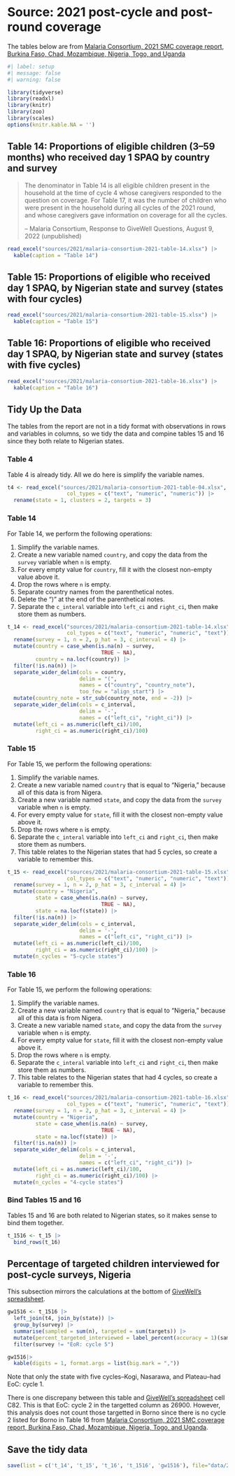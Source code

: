 # Source: 2021 post-cycle and post-round coverage {#sec-post-cycle}

The tables below are from [Malaria Consortium, 2021 SMC coverage report, Burkina Faso, Chad, Mozambique, Nigeria, Togo, and Uganda](https://files.givewell.org/files/DWDA%202009/Malaria%20Consortium/Malaria_Consortium_2021_SMC_coverage_report_Burkina_Faso_Chad_Mozambique_Nigeria_Togo_and_Uganda.pdf)

```r
#| label: setup
#| message: false
#| warning: false

library(tidyverse)
library(readxl)
library(knitr)
library(zoo)
library(scales)
options(knitr.kable.NA = '')
```

## Table 14: Proportions of eligible children (3–59 months) who received day 1 SPAQ by country and survey

> The denominator in Table 14 is all eligible children present in the household at the time of cycle 4 whose caregivers responded to the question on coverage. For Table 17, it was the number of children who were present in the household during all cycles of the 2021 round, and whose caregivers gave information on coverage for all the cycles.
>
> -- Malaria Consortium, Response to GiveWell Questions, August 9, 2022 (unpublished)

```r
read_excel("sources/2021/malaria-consortium-2021-table-14.xlsx") |>
  kable(caption = "Table 14")
```

## Table 15: Proportions of eligible who received day 1 SPAQ, by Nigerian state and survey (states with four cycles)

```r
read_excel("sources/2021/malaria-consortium-2021-table-15.xlsx") |>
  kable(caption = "Table 15")
```

## Table 16: Proportions of eligible who received day 1 SPAQ, by Nigerian state and survey (states with five cycles)

```r
read_excel("sources/2021/malaria-consortium-2021-table-16.xlsx") |>
  kable(caption = "Table 16")
```

## Tidy Up the Data

The tables from the report are not in a tidy format with observations in rows and variables in columns, so we tidy the data and compine tables 15 and 16 since they both relate to Nigerian states.

### Table 4

Table 4 is already tidy. All we do here is simplify the variable names.

```r
t4 <- read_excel("sources/2021/malaria-consortium-2021-table-04.xlsx",
                   col_types = c("text", "numeric", "numeric")) |>
  rename(state = 1, clusters = 2, targets = 3)
```

### Table 14

For Table 14, we perform the following operations:

1. Simplify the variable names.
1. Create a new variable named `country`, and copy the data from the `survey` variable when `n` is empty.
1. For every empty value for `country`, fill it with the closest non-empty value above it.
1. Drop the rows where `n` is empty.
1. Separate country names from the parenthetical notes.
1. Delete the ")" at the end of the parenthetical notes.
1. Separate the `c_interal` variable into `left_ci` and `right_ci`, then make store them as numbers.

```r
t_14 <- read_excel("sources/2021/malaria-consortium-2021-table-14.xlsx",
                   col_types = c("text", "numeric", "numeric", "text")) |>
  rename(survey = 1, n = 2, p_hat = 3, c_interval = 4) |>
  mutate(country = case_when(is.na(n) ~ survey,
                              TRUE ~ NA),
         country = na.locf(country)) |>
  filter(!is.na(n)) |>
  separate_wider_delim(cols = country,
                       delim = "(",
                       names = c("country", "country_note"),
                       too_few = "align_start") |>
  mutate(country_note = str_sub(country_note, end = -2)) |>
  separate_wider_delim(cols = c_interval,
                       delim = '-',
                       names = c("left_ci", "right_ci")) |>
  mutate(left_ci = as.numeric(left_ci)/100,
         right_ci = as.numeric(right_ci)/100)
```

### Table 15

For Table 15, we perform the following operations:

1. Simplify the variable names.
1. Create a new variable named `country` that is equal to "Nigeria," because all of this data is from Nigera.
1. Create a new variable named `state`, and copy the data from the `survey` variable when `n` is empty.
1. For every empty value for `state`, fill it with the closest non-empty value above it.
1. Drop the rows where `n` is empty.
1. Separate the `c_interal` variable into `left_ci` and `right_ci`, then make store them as numbers.
1. This table relates to the Nigerian states that had 5 cycles, so create a variable to remember this.

```r
t_15 <- read_excel("sources/2021/malaria-consortium-2021-table-15.xlsx",
                   col_types = c("text", "numeric", "numeric", "text")) |>
  rename(survey = 1, n = 2, p_hat = 3, c_interval = 4) |>
  mutate(country = "Nigeria",
         state = case_when(is.na(n) ~ survey,
                              TRUE ~ NA),
         state = na.locf(state)) |>
  filter(!is.na(n)) |>
  separate_wider_delim(cols = c_interval,
                       delim = '-',
                       names = c("left_ci", "right_ci")) |>
  mutate(left_ci = as.numeric(left_ci)/100,
         right_ci = as.numeric(right_ci)/100) |>
  mutate(n_cycles = "5-cycle states")
```

### Table 16

For Table 15, we perform the following operations:

1. Simplify the variable names.
1. Create a new variable named `country` that is equal to "Nigeria," because all of this data is from Nigera.
1. Create a new variable named `state`, and copy the data from the `survey` variable when `n` is empty.
1. For every empty value for `state`, fill it with the closest non-empty value above it.
1. Drop the rows where `n` is empty.
1. Separate the `c_interal` variable into `left_ci` and `right_ci`, then make store them as numbers.
1. This table relates to the Nigerian states that had 4 cycles, so create a variable to remember this.

```r
t_16 <- read_excel("sources/2021/malaria-consortium-2021-table-16.xlsx",
                   col_types = c("text", "numeric", "numeric", "text")) |>
  rename(survey = 1, n = 2, p_hat = 3, c_interval = 4) |>
  mutate(country = "Nigeria",
         state = case_when(is.na(n) ~ survey,
                              TRUE ~ NA),
         state = na.locf(state)) |>
  filter(!is.na(n)) |>
  separate_wider_delim(cols = c_interval,
                       delim = '-',
                       names = c("left_ci", "right_ci")) |>
  mutate(left_ci = as.numeric(left_ci)/100,
         right_ci = as.numeric(right_ci)/100) |>
  mutate(n_cycles = "4-cycle states")
```

### Bind Tables 15 and 16

Tables 15 and 16 are both related to Nigerian states, so it makes sense to bind them together.

```r
t_1516 <- t_15 |>
  bind_rows(t_16)
```

## Percentage of targeted children interviewed for post-cycle surveys, Nigeria {#sec-targetted-nigeria}

This subsection mirrors the calculations at the bottom of [GiveWell's spreadsheet](https://docs.google.com/spreadsheets/d/1WqNL0PEA4cT470ALp0nItEEU8gM_IlhVNIJK1GqnFVE/edit?gid=1664509768#gid=1664509768).

```r
gw1516 <- t_1516 |>
  left_join(t4, join_by(state)) |>
  group_by(survey) |>
  summarise(sampled = sum(n), targeted = sum(targets)) |>
  mutate(percent_targeted_interviewed = label_percent(accuracy = 1)(sampled/targeted)) |>
  filter(survey != "EoR: cycle 5")

gw1516|>
  kable(digits = 1, format.args = list(big.mark = ","))
```

Note that only the state with five cycles--Kogi, Nasarawa, and Plateau--had EoC: cycle 1.

There is one discrepany between this table and [GiveWell's spreadsheet](https://docs.google.com/spreadsheets/d/1WqNL0PEA4cT470ALp0nItEEU8gM_IlhVNIJK1GqnFVE/edit?gid=1664509768#gid=1664509768) cell C82. This is that EoC: cycle 2 in the targetted column as 26900. However, this analysis does not count those targetted in Borno since there is no cycle 2 listed for Borno in Table 16 from [Malaria Consortium, 2021 SMC coverage report, Burkina Faso, Chad, Mozambique, Nigeria, Togo, and Uganda](https://files.givewell.org/files/DWDA%202009/Malaria%20Consortium/Malaria_Consortium_2021_SMC_coverage_report_Burkina_Faso_Chad_Mozambique_Nigeria_Togo_and_Uganda.pdf).

## Save the tidy data
```r
save(list = c('t_14', 't_15', 't_16', 't_1516', 'gw1516'), file="data/2021/post-cycle-coverage.R")
```

